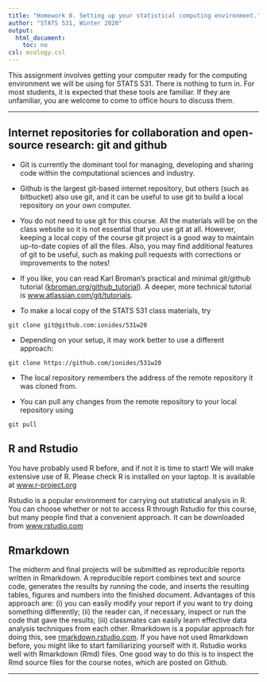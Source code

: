 ```yaml
---
title: "Homework 0. Setting up your statistical computing environment."
author: "STATS 531, Winter 2020"
output:
  html_document:
    toc: no
csl: ecology.csl
---
```


This assignment involves getting your computer ready for the computing environment we will be using for STATS 531. There is nothing to turn in. For most students, it is expected that these tools are familiar. If they are unfamiliar, you are welcome to come to office hours to discuss them.

----------------------

## Internet repositories for collaboration and open-source research: git and github

* Git is currently the dominant tool for managing, developing and sharing code within the computational sciences and industry. 

* Github is the largest git-based internet repository, but others (such as bitbucket) also use git, and it can be useful to use git to build a local repository on your own computer. 

* You do not need to use git for this course. All the materials will be on the class website so it is not essential that you use git at all. However, keeping a local copy of the course git project is a good way to maintain up-to-date copies of all the files. Also, you may find additional features of git to be useful, such as making pull requests with corrections or improvements to the notes!

* If you like, you can read Karl Broman's practical and minimal git/github tutorial ([kbroman.org/github_tutorial](http://kbroman.org/github_tutorial/)). A deeper, more technical tutorial is [www.atlassian.com/git/tutorials](https://www.atlassian.com/git/tutorials/).

* To make a local copy of the STATS 531 class materials, try

```
git clone git@github.com:ionides/531w20
```

* Depending on your setup, it may work better to use a different approach:

```
git clone https://github.com/ionides/531w20
```

* The local repository remembers the address of the remote repository it was cloned from.

* You can pull any changes from the remote repository to your local repository using

```
git pull
``` 


## R and Rstudio

You have probably used R before, and if not it is time to start! We will make extensive use of R. Please check R is installed on your laptop. It is available at [www.r-project.org](https://www.r-project.org)

Rstudio is a popular environment for carrying out statistical analysis in R. You can choose whether or not to access R through Rstudio for this course, but many people find that a convenient approach. It can be downloaded from [www.rstudio.com](https://www.rstudio.com)

## Rmarkdown

The midterm and final projects will be submitted as reproducible reports written in Rmarkdown. A reproducible report combines text and source code, generates the results by running the code, and inserts the resulting tables, figures and numbers into the finished document. Advantages of this approach are: (i) you can easily modify your report if you want to try doing something differently; (ii) the reader can, if necessary, inspect or run the code that gave the results; (iii) classmates can easily learn effective data analysis techniques from each other. Rmarkdown is a popular approach for doing this, see [rmarkdown.rstudio.com](http://rmarkdown.rstudio.com). If you have not used Rmarkdown before, you might like to start familiarizing yourself with it. Rstudio works well with Rmarkdown (Rmd) files. One good way to do this is to inspect the Rmd source files for the course notes, which are posted on Github.

------
